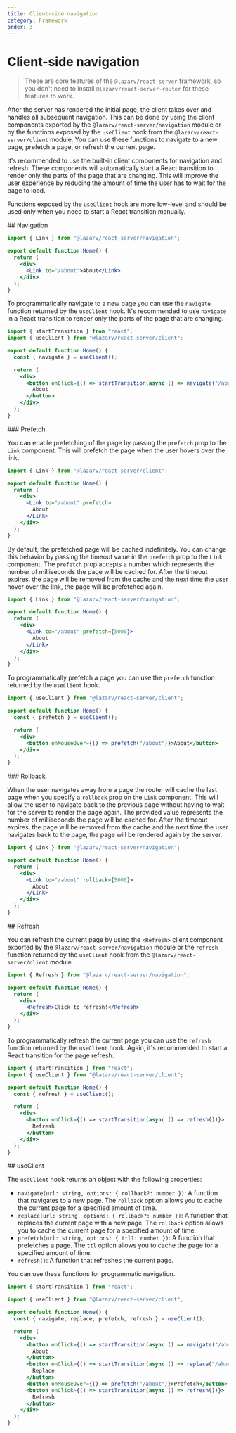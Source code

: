 ```yaml
---
title: Client-side navigation
category: Framework
order: 3
---
```



# Client-side navigation

> These are core features of the `@lazarv/react-server` framework, so you don't need to install `@lazarv/react-server-router` for these features to work.

After the server has rendered the initial page, the client takes over and handles all subsequent navigation. This can be done by using the client components exported by the `@lazarv/react-server/navigation` module or by the functions exposed by the `useClient` hook from the `@lazarv/react-server/client` module. You can use these functions to navigate to a new page, prefetch a page, or refresh the current page.

It's recommended to use the built-in client components for navigation and refresh. These components will automatically start a React transition to render only the parts of the page that are changing. This will improve the user experience by reducing the amount of time the user has to wait for the page to load.

Functions exposed by the `useClient` hook are more low-level and should be used only when you need to start a React transition manually.

<Link name="navigation">
## Navigation
</Link>

```jsx
import { Link } from "@lazarv/react-server/navigation";

export default function Home() {
  return (
    <div>
      <Link to="/about">About</Link>
    </div>
  );
}
```

To programmatically navigate to a new page you can use the `navigate` function returned by the `useClient` hook. It's recommended to use `navigate` in a React transition to render only the parts of the page that are changing.

```jsx
import { startTransition } from "react";
import { useClient } from "@lazarv/react-server/client";

export default function Home() {
  const { navigate } = useClient();

  return (
    <div>
      <button onClick={() => startTransition(async () => navigate("/about"))}>
        About
      </button>
    </div>
  );
}
```

<Link name="prefetch">
### Prefetch
</Link>

You can enable prefetching of the page by passing the `prefetch` prop to the `Link` component. This will prefetch the page when the user hovers over the link.

```jsx
import { Link } from "@lazarv/react-server/client";

export default function Home() {
  return (
    <div>
      <Link to="/about" prefetch>
        About
      </Link>
    </div>
  );
}
```

By default, the prefetched page will be cached indefinitely. You can change this behavior by passing the timeout value in the `prefetch` prop to the `Link` component. The `prefetch` prop accepts a number which represents the number of milliseconds the page will be cached for. After the timeout expires, the page will be removed from the cache and the next time the user hover over the link, the page will be prefetched again.

```jsx
import { Link } from "@lazarv/react-server/navigation";

export default function Home() {
  return (
    <div>
      <Link to="/about" prefetch={5000}>
        About
      </Link>
    </div>
  );
}
```

To programmatically prefetch a page you can use the `prefetch` function returned by the `useClient` hook.

```jsx
import { useClient } from "@lazarv/react-server/client";

export default function Home() {
  const { prefetch } = useClient();

  return (
    <div>
      <button onMouseOver={() => prefetch("/about")}>About</button>
    </div>
  );
}
```

<Link name="rollback">
### Rollback
</Link>

When the user navigates away from a page the router will cache the last page when you specify a `rollback` prop on the `Link` component. This will allow the user to navigate back to the previous page without having to wait for the server to render the page again. The provided value represents the number of milliseconds the page will be cached for. After the timeout expires, the page will be removed from the cache and the next time the user navigates back to the page, the page will be rendered again by the server.

```jsx
import { Link } from "@lazarv/react-server/navigation";

export default function Home() {
  return (
    <div>
      <Link to="/about" rollback={5000}>
        About
      </Link>
    </div>
  );
}
```

<Link name="refresh">
## Refresh
</Link>

You can refresh the current page by using the `<Refresh>` client component exported by the `@lazarv/react-server/navigation` module or the `refresh` function returned by the `useClient` hook from the `@lazarv/react-server/client` module.

```jsx
import { Refresh } from "@lazarv/react-server/navigation";

export default function Home() {
  return (
    <div>
      <Refresh>Click to refresh!</Refresh>
    </div>
  );
}
```

To programmatically refresh the current page you can use the `refresh` function returned by the `useClient` hook. Again, it's recommended to start a React transition for the page refresh.

```jsx
import { startTransition } from "react";
import { useClient } from "@lazarv/react-server/client";

export default function Home() {
  const { refresh } = useClient();

  return (
    <div>
      <button onClick={() => startTransition(async () => refresh())}>
        Refresh
      </button>
    </div>
  );
}
```

<Link name="use-client">
## useClient
</Link>

The `useClient` hook returns an object with the following properties:

- `navigate(url: string, options: { rollback?: number })`: A function that navigates to a new page. The `rollback` option allows you to cache the current page for a specified amount of time.
- `replace(url: string, options: { rollback?: number })`: A function that replaces the current page with a new page. The `rollback` option allows you to cache the current page for a specified amount of time.
- `prefetch(url: string, options: { ttl?: number })`: A function that prefetches a page. The `ttl` option allows you to cache the page for a specified amount of time.
- `refresh()`: A function that refreshes the current page.

You can use these functions for programmatic navigation.

```jsx
import { startTransition } from "react";

import { useClient } from "@lazarv/react-server/client";

export default function Home() {
  const { navigate, replace, prefetch, refresh } = useClient();

  return (
    <div>
      <button onClick={() => startTransition(async () => navigate("/about"))}>
        About
      </button>
      <button onClick={() => startTransition(async () => replace("/about"))}>
        Replace
      </button>
      <button onMouseOver={() => prefetch("/about")}>Prefetch</button>
      <button onClick={() => startTransition(async () => refresh())}>
        Refresh
      </button>
    </div>
  );
}
```